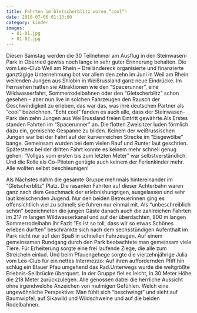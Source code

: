 ```yaml
---
title: Fahrten im Gletscherblitz waren “cool”!
date: 2010-07-06 01:13:00
category: kinder
images:
  - 01-01.jpg
  - 01-02.jpg
---
```


Diesen Samstag werden die 30 Teilnehmer am Ausflug in den Steinwasen-Park in Oberried gewiss noch lange in sehr guter Erinnerung behalten. Die vom Leo-Club Weil am Rhein – Dreiländereck organisierte und finanzierte ganztägige Unternehmung bot vor allem den zehn im Juni in Weil am Rhein weilenden Jungen aus Shlobin in Weißrussland ganz neue Eindrücke. Im Fernsehen hatten sie Attraktionen wie den “Spacerunner”, eine Wildwasserfahrt, Sommerrodelbahnen oder den “Gletscherblitz” schon gesehen – aber nun live in solchen Fahrzeugen den Rausch der Geschwindigkeit zu erleben, das war das, was ihre deutschen Partner als “cool” bezeichnen. “Echt cool” fanden es auch alle, dass der Steinwasen-Park den zehn Jungen aus Weißrussland freien Eintritt gewährte.Als Erstes standen Fahrten im “Spacerunner” an. Die flotten Zweisitzer luden förmlich dazu ein, gemischte Gespanne zu bilden. Keinem der weißrussischen Jungen war bei der Fahrt auf der kurvenreichen Strecke im “Eisgewölbe” bange. Gemeinsam wurden bei dem vielen Rauf und Runter laut geschrien. Spätestens bei der dritten Fahrt konnte es keinem mehr schnell genug gehen: “Vollgas vom ersten bis zum letzten Meter” war selbstverständlich. Und die Rolle als Co-Piloten genügte auch keinem der Ferienkinder mehr. Alle wollten selbst beschleunigen!

Als Nächstes nahm die gesamte Gruppe mehrmals hintereinander im “Gletscherblitz” Platz. Die rasanten Fahrten auf dieser Achterbahn waren ganz nach dem Geschmack der erlebnishungrigen, ausgelassen und sehr laut kreischenden Jugend. Nur den beiden Betreuerinnen ging es offensichtlich viel zu schnell; sie fuhren nur einmal mit. Als “unbeschreiblich schön” bezeichneten die jungen Gäste danach auch die zahlreichen Fahrten im 217 m langen Wildwasserkanal und auf der überdachten, 800 m langen Sommerrodelbahn.Ihr Fazit “Es ist so toll, dass wir so etwas Schönes erleben durften” beschränkte sich nach dem sechsstündigen Aufenthalt im Park nicht nur auf den Spaß in schnellen Fahrzeugen. Auf einem gemeinsamen Rundgang durch den Park beobachtete man gemeinsam viele Tiere. Für Erheiterung sorgte eine frei laufende Ziege, die alle zum Streicheln einlud. Und beim Pfauengehege sorgte die vierzehnjährige Julia vom Leo-Club für ein nettes Intermezzo: Auf ihren auffordernden Pfiff hin schlug ein Blauer Pfau umgehend das Rad.Unterwegs wurde die weltgrößte Erlebnis-Seilbrücke überquert. In der Gruppe fiel es leicht, in 30 Meter Höhe die 218 Meter zurückzulegen. Alle genossen dabei die herrliche Aussicht ohne irgendwelche Anzeichen von mulmigen Gefühlen. Welch eine ungewöhnliche Perspektive: Man fühlt sich “beschwingt” und sieht auf Baumwipfel, auf Sikawild und Wildschweine und auf die beiden Rodelbahnen.

